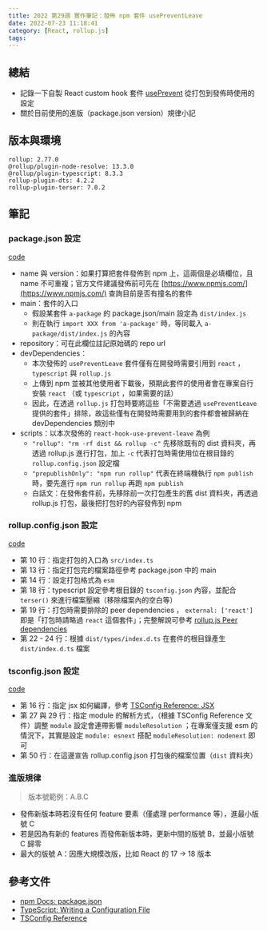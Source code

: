 ```yaml
---
title: 2022 第29週 實作筆記：發佈 npm 套件 usePreventLeave
date: 2022-07-23 11:18:41
category: [React, rollup.js]
tags:
---
```


## 總結

- 記錄一下自製 React custom hook 套件 [usePrevent](https://www.npmjs.com/package/react-hook-use-prevent-leave) 從打包到發佈時使用的設定
- 關於目前使用的進版（package.json version）規律小記

## 版本與環境

```text
rollup: 2.77.0
@rollup/plugin-node-resolve: 13.3.0
@rollup/plugin-typescript: 8.3.3
rollup-plugin-dts: 4.2.2
rollup-plugin-terser: 7.0.2
```

## 筆記

### package.json 設定

[code](https://github.com/tzynwang/react-hook-use-prevent-leave/blob/master/package.json)

- name 與 version：如果打算把套件發佈到 npm 上，這兩個是必填欄位，且 name 不可重複；官方文件建議發佈前可先在 [https://www.npmjs.com/](https://www.npmjs.com/) 查詢目前是否有撞名的套件
- main：套件的入口
  - 假設某套件 `a-package` 的 package.json/main 設定為 `dist/index.js`
  - 則在執行 `import XXX from 'a-package'` 時，等同載入 `a-package/dist/index.js` 的內容
- repository：可在此欄位註記原始碼的 repo url
- devDependencies：
  - 本次發佈的 `usePreventLeave` 套件僅有在開發時需要引用到 `react` ， `typescript` 與 `rollup.js`
  - 上傳到 npm 並被其他使用者下載後，預期此套件的使用者會在專案自行安裝 `react` （或 `typescript` ，如果需要的話）
  - 因此，在透過 `rollup.js` 打包時要將這些「不需要透過 `usePreventLeave` 提供的套件」排除，故這些僅有在開發時需要用到的套件都會被歸納在 devDependencies 類別中
- scripts：以本次發佈的 `react-hook-use-prevent-leave` 為例
  - `"rollup": "rm -rf dist && rollup -c"` 先移除既有的 dist 資料夾，再透過 rollup.js 進行打包，加上 `-c` 代表打包時需使用位在根目錄的 `rollup.config.json` 設定檔
  - `"prepublishOnly": "npm run rollup"` 代表在終端機執行 `npm publish` 時，要先進行 `npm run rollup` 再跑 `npm publish`
  - 白話文：在發佈套件前，先移除前一次打包產生的舊 dist 資料夾，再透過 rollup.js 打包，最後把打包好的內容發佈到 npm

### rollup.config.json 設定

[code](https://github.com/tzynwang/react-hook-use-prevent-leave/blob/master/rollup.config.js)

- 第 10 行：指定打包的入口為 `src/index.ts`
- 第 13 行：指定打包完的檔案路徑參考 package.json 中的 main
- 第 14 行：設定打包格式為 `esm`
- 第 18 行：typescript 設定參考根目錄的 `tsconfig.json` 內容，並配合 `terser()` 來進行檔案壓縮（移除檔案內的空白等）
- 第 19 行：打包時需要排除的 peer dependencies ， `external: ['react']` 即是「打包時請略過 `react` 這個套件」；完整解說可參考 [rollup.js Peer dependencies](https://rollupjs.org/guide/en/#peer-dependencies)
- 第 22 - 24 行：根據 `dist/types/index.d.ts` 在套件的根目錄產生 `dist/index.d.ts` 檔案

### tsconfig.json 設定

[code](https://github.com/tzynwang/react-hook-use-prevent-leave/blob/master/tsconfig.json)

- 第 16 行：指定 jsx 如何編譯，參考 [TSConfig Reference: JSX](https://www.typescriptlang.org/tsconfig#jsx)
- 第 27 與 29 行：指定 module 的解析方式，（根據 TSConfig Reference 文件）調整 `module` 設定會連帶影響 `moduleResolution` ；在專案僅支援 esm 的情況下，其實是設定 `module: esnext` 搭配 `moduleResolution: nodenext` 即可
- 第 50 行：在這邊宣告 rollup.config.json 打包後的檔案位置（`dist` 資料夾）

### 進版規律

> 版本號範例：A.B.C

- 發佈新版本時若沒有任何 feature 要素（僅處理 performance 等），進最小版號 C
- 若是因為有新的 features 而發佈新版本時，更新中間的版號 B，並最小版號 C 歸零
- 最大的版號 A：因應大規模改版，比如 React 的 17 → 18 版本

## 參考文件

- [npm Docs: package.json](https://docs.npmjs.com/cli/v8/configuring-npm/package-json)
- [TypeScript: Writing a Configuration File](https://www.typescriptlang.org/docs/handbook/migrating-from-javascript.html#writing-a-configuration-file)
- [TSConfig Reference](https://www.typescriptlang.org/tsconfig)
